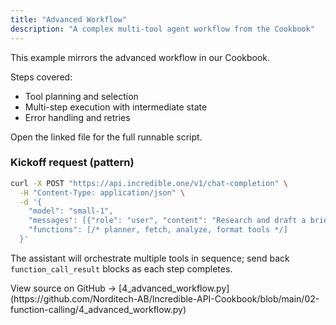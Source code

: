 ```yaml
---
title: "Advanced Workflow"
description: "A complex multi-tool agent workflow from the Cookbook"
---
```


This example mirrors the advanced workflow in our Cookbook.

Steps covered:
- Tool planning and selection
- Multi-step execution with intermediate state
- Error handling and retries

Open the linked file for the full runnable script.

### Kickoff request (pattern)

```bash
curl -X POST "https://api.incredible.one/v1/chat-completion" \
  -H "Content-Type: application/json" \
  -d '{
    "model": "small-1",
    "messages": [{"role": "user", "content": "Research and draft a brief report; use tools as needed."}],
    "functions": [/* planner, fetch, analyze, format tools */]
  }'
```

The assistant will orchestrate multiple tools in sequence; send back `function_call_result` blocks as each step completes.

<Note>
View source on GitHub → [4_advanced_workflow.py](https://github.com/Norditech-AB/Incredible-API-Cookbook/blob/main/02-function-calling/4_advanced_workflow.py)
</Note>

 


